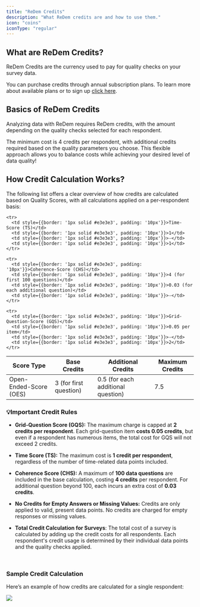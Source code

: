 ```yaml
---
title: "ReDem Credits"
description: "What ReDem credits are and how to use them."
icon: "coins"
iconType: "regular"
---
```


## What are ReDem Credits?

ReDem Credits are the currency used to pay for quality checks on your survey data.

You can purchase credits through annual subscription plans. To learn more about available plans or to sign up [click here](https://redem.io/pricing/).

## Basics of ReDem Credits

Analyzing data with ReDem requires ReDem credits, with the amount depending on the quality checks selected for each respondent.

The minimum cost is 4 credits per respondent, with additional credits required based on the quality parameters you choose. This flexible approach allows you to balance costs while achieving your desired level of data quality!

## How Credit Calculation Works?

The following list offers a clear overview of how credits are calculated based on Quality Scores, with all calculations applied on a per-respondent basis:

<table>
  <thead>
    <tr>
      <th style={{border: '1px solid #e3e3e3', padding: '10px', backgroundColor: '#F0F0F0', textAlign: 'left'}}>Score Type</th>
      <th style={{border: '1px solid #e3e3e3', padding: '10px', backgroundColor: '#F0F0F0', textAlign: 'left'}}>Base Credits</th>
      <th style={{border: '1px solid #e3e3e3', padding: '10px', backgroundColor: '#F0F0F0', textAlign: 'left'}}>Additional Credits</th>
      <th style={{border: '1px solid #e3e3e3', padding: '10px', backgroundColor: '#F0F0F0', textAlign: 'left'}}>Maximum Credits</th>
    </tr>
  </thead>

  <tbody>
    <tr>
      <td style={{border: '1px solid #e3e3e3', padding: '10px'}}>Open-Ended-Score (OES)</td>
      <td style={{border: '1px solid #e3e3e3', padding: '10px'}}>3 (for first question)</td>
      <td style={{border: '1px solid #e3e3e3', padding: '10px'}}>0.5 (for each additional question)</td>
      <td style={{border: '1px solid #e3e3e3', padding: '10px'}}>7.5</td>
    </tr>

    <tr>
      <td style={{border: '1px solid #e3e3e3', padding: '10px'}}>Time-Score (TS)</td>
      <td style={{border: '1px solid #e3e3e3', padding: '10px'}}>1</td>
      <td style={{border: '1px solid #e3e3e3', padding: '10px'}}>-</td>
      <td style={{border: '1px solid #e3e3e3', padding: '10px'}}>1</td>
    </tr>

    <tr>
      <td style={{border: '1px solid #e3e3e3', padding: '10px'}}>Coherence-Score (CHS)</td>
      <td style={{border: '1px solid #e3e3e3', padding: '10px'}}>4 (for first 100 questions)</td>
      <td style={{border: '1px solid #e3e3e3', padding: '10px'}}>0.03 (for each additional question)</td>
      <td style={{border: '1px solid #e3e3e3', padding: '10px'}}>-</td>
    </tr>

    <tr>
      <td style={{border: '1px solid #e3e3e3', padding: '10px'}}>Grid-Question-Score (GQS)</td>
      <td style={{border: '1px solid #e3e3e3', padding: '10px'}}>0.05 per item</td>
      <td style={{border: '1px solid #e3e3e3', padding: '10px'}}>-</td>
      <td style={{border: '1px solid #e3e3e3', padding: '10px'}}>2</td>
    </tr>
  </tbody>
</table>

### 💡Important Credit Rules

* **Grid-Question Score (GQS):** The maximum charge is capped at **2 credits per respondent**. Each grid-question item **costs 0.05 credits**, but even if a respondent has numerous items, the total cost for GQS will not exceed 2 credits.

* **Time Score (TS):** The maximum cost is **1 credit per respondent**, regardless of the number of time-related data points included.

* **Coherence Score (CHS):** A maximum of **100 data questions** are included in the base calculation, costing **4 credits** per respondent. For additional question beyond 100, each incurs an extra cost of **0.03 credits**.

* **No Credits for Empty Answers or Missing Values:** Credits are only applied to valid, present data points. No credits are charged for empty responses or missing values.

* **Total Credit Calculation for Surveys**: The total cost of a survey is calculated by adding up the credit costs for all respondents. Each respondent's credit usage is determined by their individual data points and the quality checks applied.

<br />

### Sample Credit Calculation

Here’s an example of how credits are calculated for a single respondent:

<img classname="block dark:hidden" src="/images/Credit-Calculation-Example.png" />
